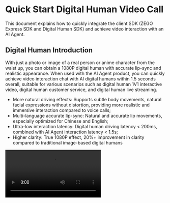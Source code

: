 
# Quick Start Digital Human Video Call

This document explains how to quickly integrate the client SDK (ZEGO Express SDK and Digital Human SDK) and achieve video interaction with an AI Agent.


## Digital Human Introduction

With just a photo or image of a real person or anime character from the waist up, you can obtain a 1080P digital human with accurate lip-sync and realistic appearance. When used with the AI Agent product, you can quickly achieve video interaction chat with AI digital humans within 1.5 seconds overall, suitable for various scenarios such as digital human 1V1 interactive video, digital human customer service, and digital human live streaming.

- More natural driving effects: Supports subtle body movements, natural facial expressions without distortion, providing more realistic and immersive interaction compared to voice calls;
- Multi-language accurate lip-sync: Natural and accurate lip movements, especially optimized for Chinese and English;
- Ultra-low interaction latency: Digital human driving latency < 200ms, combined with AI Agent interaction latency < 1.5s;
- Higher clarity: True 1080P effect, 20%+ improvement in clarity compared to traditional image-based digital humans


<Video src="https://media-resource.spreading.io/docuo/workspace564/27e54a759d23575969552654cb45bf89/9f0143abe9.mp4" />

## Prerequisites

- You have create a project in the [ZEGOCLOUD Console](https://console.zegocloud.com/) and obtain a valid AppID and AppSign. For details, see [Console - Project Management](https://www.zegocloud.com/docs/admin-console/view-project-information?platform=all&language=all).
- You have contacted ZEGOCLOUd Technical Support to enable Digital Human PaaS service and related interface permissions.
- You have contacted ZEGOCLOUD Technical Support to create a digital human.
- You have contacted ZEGOCLOUD Technical Support to enable AI Agent related services and obtain LLM and TTS related configuration information.
<Note title="Note">During the test period (within 2 weeks after the AI Agent service is enabled), you can set the LLM and TTS authentication parameters to "zego_test" to use the related services. For details, see [Agent Parameter Description](/aiagent-server/api-reference/common-parameter-description).</Note>

## Example Code
The following is the example code for the business backend that integrates the real-time interactive AI Agent API. You can refer to the example code to implement your own business logic.

<CardGroup cols={2}>
<Card title="Business Backend Example Code"  href="https://github.com/ZEGOCLOUD/ai_agent_quick_start_server" target="_blank">
Includes the basic capabilities of obtaining ZEGOCLOUD Token, registering AI Agent, creating AI Agent instances, and deleting AI Agent instances.
</Card>
</CardGroup>


Below are the client sample codes, you can refer to these sample codes to implement your own business logic.

<CardGroup cols={2}>
<Card title="Android Client Sample Code" href="https://github.com/ZEGOCLOUD/ai_agent_quick_start/tree/master/android" target="_blank">
Android client sample code. It includes basic capabilities such as logging into and out of RTC rooms, and publishing and playing streams.
</Card>
<Card title="iOS Client Sample Code" href="https://github.com/ZEGOCLOUD/ai_agent_quick_start/tree/master/ios" target="_blank">
iOS client sample code. It includes basic capabilities such as logging into and out of RTC rooms, and publishing and playing streams.
</Card>
<Card title="Flutter Client Sample Code" href="https://github.com/ZEGOCLOUD/ai_agent_quick_start/tree/master/flutter" target="_blank">
Flutter client sample code. It includes basic capabilities such as logging into and out of RTC rooms, and publishing and playing streams.
</Card>
<Card title="Web Client Sample Code" href="https://github.com/ZEGOCLOUD/ai_agent_quick_start/tree/master/web" target="_blank">
Web client sample code. It includes basic capabilities such as logging into and out of RTC rooms, and publishing and playing streams.
</Card>
</CardGroup>

The following video demonstrates how to run the service backend and client (Web) example code and interact with the digital human agent.
<Video src="https://media-resource.spreading.io/docuo/workspace564/27e54a759d23575969552654cb45bf89/4b68fbedda.mp4" />



## Overall Business Process

1. Service backend, run the business backend example code, deploy the business backend
    - Integrate the real-time interactive AI Agent API to manage the AI Agent.
2. Client, run the client example code, refer to the [Android Quick Start](/aiagent-android/quick-start-with-digital-human), [iOS Quick Start](/aiagent-ios/quick-start-with-digital-human), or [Web Quick Start](/aiagent-web/quick-start-with-digital-human) documentation to run the client example code
    - Create and manage AI Agent through the business backend.
    - Integrate ZEGO Express SDK to complete real-time communication.
    - Integrate Digital Human SDK to complete digital human rendering.

After completing the above three steps, you can implement the AI Agent joining the room and interacting with the real user in real-time video.

```mermaid
sequenceDiagram
    participant Client
    participant Business Backend
    participant AI Agent Backend

    Business Backend->>Business Backend: Register Agent
    Business Backend->>AI Agent Backend: Register Agent
    AI Agent Backend-->>Business Backend: Response

    Client->>Business Backend: Notify Business Backend to Start Call
    Business Backend->>AI Agent Backend: Create Digital Human Agent Instance
    AI Agent Backend->>AI Agent Backend: Digital Human Agent Login Room and Push Stream, Pull
    Business Backend-->>Client: Digital Human Configuration

    Client->>Client: Initialize Digital Human SDK and Set Digital Human Configuration

    Client->>Business Backend: Request Token
    Business Backend-->>Client: Token

    Client->>Client: Initialize ZEGO Express SDK and Login Room and Push Stream

    Client->>Client: User play Agent Stream and Pass Frame Data and SEI Data to Digital Human SDK

    Client->>Business Backend: Notify Business Backend to Stop Call
    Business Backend->>AI Agent Backend: Delete Agent Instance
    AI Agent Backend-->>Business Backend: Response
    Business Backend-->>Client: Response

    Client->>Client: User Stop Push Stream and Exit Room
    Client->>Client: User Exit Digital Human SDK
```

## Service Backend Core Capabilities Implementation


<Steps>
<Step title="Register AI Agent">
[Register AI Agent](./api-reference/agent-configuration-management/register-agent.mdx) is used to set the basic configuration of the AI Agent, including the AI Agent name, LLM, TTS, ASR, and other related configurations. After registration, you can create multiple instances with multiple real users as templates.

Usually, the AI Agent is relatively fixed, and once the related parameters (personality) are set, they will not be changed frequently. Therefore, it is recommended to register the AI Agent at the appropriate time according to the business process. The AI Agent registration will not automatically destroy and recycle, and after creating the AI Agent instance, you can interact

<Note title="Note">An AI Agent can only be registered once (the same ID), and if it is registered again, it will return error code 410001008.</Note>

The following is an example of calling the register AI Agent interface:

```javascript Server(NodeJS)
// Please replace the LLM and TTS authentication parameters (ApiKey, appid, token, etc.) in the following example with your actual authentication parameters.
async registerAgent(agentId: string, agentName: string) {
    // Request interface: https://aigc-aiagent-api.zegotech.cn?Action=RegisterAgent
    const action = 'RegisterAgent';
    const body = {
        AgentId: agentId,
        Name: agentName,
        LLM: {
            Url: "https://ark.cn-beijing.volces.com/api/v3/chat/completions",
            ApiKey: "zego_test",
            Model: "doubao-lite-32k-240828",
            SystemPrompt: "You are an AI agent, please answer the user's question."
        },
        TTS: {
            Vendor: "ByteDance",
            Params: {
                "app": {
                    "appid": "zego_test",
                    "token": "zego_test",
                    "cluster": "volcano_tts"
                },
                "audio": {
                    "voice_type": "zh_female_wanwanxiaohe_moon_bigtts"
                }
            }
        }
    };
    // sendRequest method encapsulates the request URL and public parameters. For details, see: https://www.zegocloud.com/docs/aiagent-server/api-reference/accessing-server-apis
    return this.sendRequest<any>(action, body);
}
```

<Warning title="Note">
- Please ensure that all LLM parameters are filled in correctly according to the official documentation of the LLM service provider, otherwise you may not be able to see the text content of the AI agent's answer and cannot hear the AI agent's output voice.
- Please ensure that all TTS parameters are filled in correctly according to the official documentation of the TTS service provider, otherwise you may be able to see the text content of the AI agent's answer but cannot hear the AI agent's output voice.
- If the AI agent cannot output text content or voice, please first check if the LLM and TTS parameter configuration is completely correct, or refer to [Get AI Agent Status - Listen for Service-Side Exception Events](./guides/get-ai-agent-status.mdx#listen-for-server-exception-events) to determine the specific problem.
</Warning>

</Step>
<Step title="Create Digital Human Agent Instance">
You can create multiple digital human agent instances [Create Digital Human Agent Instance](./api-reference/agent-instance-management/create-digital-human-agent-instance.mdx) with the registered AI Agent as a template to join different rooms and interact with different users in real time. After creating the digital human agent instance, the digital human agent instance will automatically login the room and push the stream, and will also pull the real user's stream.

After creating the digital human agent instance successfully, you need to return the digital human configuration to the client, and the client initializes the digital human SDK according to the digital human configuration, and then you can interact with the digital human in real time.

The following is an example of calling the create digital human agent instance interface:

```javascript  Server(NodeJS)
async createDigitalHumanAgentInstance(agentId: string, userId: string, rtcInfo: RtcInfo, digitalHuman: DigitalHumanInfo, messages?: any[]) {
    // Request interface: https://aigc-aiagent-api.zegotech.cn?Action=CreateDigitalHumanAgentInstance
    const action = 'CreateDigitalHumanAgentInstance';
    const body = {
        AgentId: agentId,
        UserId: userId,
        RTC: rtcInfo,
        DigitalHuman: digitalHuman, // You can use the public ID: c4b56d5c-db98-4d91-86d4-5a97b507da97 for testing.
        MessageHistory: {
            SyncMode: 1, // Change to 0 to use history messages from ZIM
            Messages: messages && messages.length > 0 ? messages : [],
            WindowSize: 10
        }
    };
    // sendRequest method encapsulates the request URL and public parameters. For details, see: https://www.zegocloud.com/docs/aiagent-server/api-reference/accessing-server-apis
    const result = await this.sendRequest<any>(action, body);
    console.log("create agent instance result", result);
    // The returned DigitalHumanConfig is the digital human configuration, and the client initializes the digital human SDK according to the digital human configuration, and then you can interact with the digital human in real time.
    return result.AgentInstanceId, result.DigitalHumanConfig;
}
```

After completing this step, you have successfully created a digital human agent instance.
</Step>
<Step title="Integrate Client SDK">

Please refer to the following documents to complete the client integration development:

<CardGroup cols={3}>
<Card title="Android" href="/aiagent-android/quick-start-with-digital-human" target="_blank">
Quick Start
</Card>
<Card title="iOS"  href="/aiagent-ios/quick-start-with-digital-human" target="_blank">
Quick Start
</Card>
<Card title="Web"  href="/aiagent-web/quick-start-with-digital-human" target="_blank">
Quick Start
</Card>
</CardGroup>

Congratulations🎉! After completing this step, you have successfully integrated the client SDK and can interact with the digital human in real-time video. You can ask the digital human any question, and the digital human will answer your question!
</Step>
<Step title="Delete AI Agent Instance">
After [Delete AI Agent Instance](./api-reference/agent-instance-management/delete-agent-instance.mdx), the AI agent instance will automatically exit the room and stop the push stream. The real user will stop the push stream and exit the room after the client, and a complete interactive session will end.

The following is an example of calling the delete AI agent instance interface:

```javascript Server(NodeJS)
async deleteAgentInstance(agentInstanceId: string) {
    // Request interface: https://aigc-aiagent-api.zegotech.cn?Action=DeleteAgentInstance
    const action = 'DeleteAgentInstance';
    const body = {
        AgentInstanceId: agentInstanceId
    };
    // sendRequest method encapsulates the request URL and public parameters. For details, see: https://www.zegocloud.com/docs/aiagent-server/api-reference/accessing-server-apis
    return this.sendRequest(action, body);
}
```
</Step>
</Steps>

This is the complete core process for you to implement real-time interaction with the digital human agent.

## Client Quick Start Reference

<Button primary-color="DarkGray" target="_blank" href="/aiagent-android/quick-start-with-digital-human">Android Quick Start</Button>
<Button primary-color="DarkGray" target="_blank" href="/aiagent-ios/quick-start-with-digital-human">iOS Quick Start</Button>
<Button primary-color="DarkGray" target="_blank" href="/aiagent-web/quick-start-with-digital-human">Web Quick Start</Button>

## Listen for Exception Callback

<Warning title="Note">Due to the large number of parameters for LLM and TTS, it is easy to cause various abnormal problems such as the AI agent not answering or not speaking during the test process due to parameter configuration errors. We strongly recommend that you listen for exception callbacks during the test process and quickly troubleshoot problems based on the callback information.</Warning>

<Card title="Receive Callback" href="/aiagent-server/callbacks/receiving-callback" target="_blank">
Click to view the guide for listening to exception callbacks. The event with Event as Exception can be quickly located through Data.Code and Data.Message.
</Card>